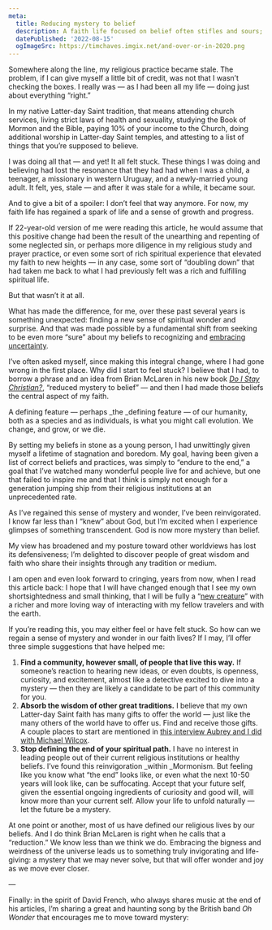 ```yaml
---
meta:
  title: Reducing mystery to belief
  description: A faith life focused on belief often stifles and sours; one that embraces mystery and wonder can be life-giving.
  datePublished: '2022-08-15'
  ogImageSrc: https://timchaves.imgix.net/and-over-or-in-2020.png
---
```



Somewhere along the line, my religious practice became stale. The problem, if I can give myself a little bit of credit, was not that I wasn’t checking the boxes. I really was — as I had been all my life — doing just about everything “right.”

In my native Latter-day Saint tradition, that means attending church services, living strict laws of health and sexuality, studying the Book of Mormon and the Bible, paying 10% of your income to the Church, doing additional worship in Latter-day Saint temples, and attesting to a list of things that you’re supposed to believe.

I was doing all that — and yet! It all felt stuck. These things I was doing and believing had lost the resonance that they had had when I was a child, a teenager, a missionary in western Uruguay, and a newly-married young adult. It felt, yes, stale — and after it was stale for a while, it became sour.

And to give a bit of a spoiler: I don’t feel that way anymore. For now, my faith life has regained a spark of life and a sense of growth and progress.

If 22-year-old version of me were reading this article, he would assume that this positive change had been the result of the unearthing and repenting of some neglected sin, or perhaps more diligence in my religious study and prayer practice, or even some sort of rich spiritual experience that elevated my faith to new heights — in any case, some sort of “doubling down” that had taken me back to what I had previously felt was a rich and fulfilling spiritual life.

But that wasn’t it at all.

What has made the difference, for me, over these past several years is something unexpected: finding a new sense of spiritual wonder and surprise. And that was made possible by a fundamental shift from seeking to be even more “sure” about my beliefs to recognizing and [embracing uncertainty](https://timchaves.com/articles/knowledge-vs-belief).

I’ve often asked myself, since making this integral change, where I had gone wrong in the first place. Why did I start to feel stuck? I believe that I had, to borrow a phrase and an idea from Brian McLaren in his new book _[Do I Stay Christian?](https://www.amazon.com/Do-Stay-Christian-Disappointed-Disillusioned/)_, “reduced mystery to belief” — and then I had made those beliefs the central aspect of my faith.

A defining feature — perhaps \_the \_defining feature — of our humanity, both as a species and as individuals, is what you might call evolution. We change, and grow, or we die.

By setting my beliefs in stone as a young person, I had unwittingly given myself a lifetime of stagnation and boredom. My goal, having been given a list of correct beliefs and practices, was simply to “endure to the end,” a goal that I’ve watched many wonderful people live for and achieve, but one that failed to inspire me and that I think is simply not enough for a generation jumping ship from their religious institutions at an unprecedented rate.

As I’ve regained this sense of mystery and wonder, I’ve been reinvigorated. I know far less than I “knew” about God, but I’m excited when I experience glimpses of something transcendent. God is now more mystery than belief.

My view has broadened and my posture toward other worldviews has lost its defensiveness; I’m delighted to discover people of great wisdom and faith who share their insights through any tradition or medium.

I am open and even look forward to cringing, years from now, when I read this article back: I hope that I will have changed enough that I see my own shortsightedness and small thinking, that I will be fully a “[new creature](https://biblehub.com/kjv/2_corinthians/5.htm)” with a richer and more loving way of interacting with my fellow travelers and with the earth.

If you’re reading this, you may either feel or have felt stuck. So how can we regain a sense of mystery and wonder in our faith lives? If I may, I’ll offer three simple suggestions that have helped me:

1. **Find a community, however small, of people that live this way.** If someone’s reaction to hearing new ideas, or even doubts, is openness, curiosity, and excitement, almost like a detective excited to dive into a mystery — then they are likely a candidate to be part of this community for you.
2. **Absorb the wisdom of other great traditions.** I believe that my own Latter-day Saint faith has many gifts to offer the world — just like the many others of the world have to offer us. Find and receive those gifts. A couple places to start are mentioned in [this interview Aubrey and I did with Michael Wilcox](https://www.youtube.com/watch?v=S_xmLBfPZMs).
3. **Stop defining the end of your spiritual path.** I have no interest in leading people out of their current religious institutions or healthy beliefs. I’ve found this reinvigoration \_within \_Mormonism. But feeling like you know what “the end” looks like, or even what the next 10-50 years will look like, can be suffocating. Accept that your future self, given the essential ongoing ingredients of curiosity and good will, will know more than your current self. Allow your life to unfold naturally — let the future be a mystery.

At one point or another, most of us have defined our religious lives by our beliefs. And I do think Brian McLaren is right when he calls that a “reduction.” We know less than we think we do. Embracing the bigness and weirdness of the universe leads us to something truly invigorating and life-giving: a mystery that we may never solve, but that will offer wonder and joy as we move ever closer.

—

Finally: in the spirit of David French, who always shares music at the end of his articles, I’m sharing a great and haunting song by the British band _Oh Wonder_ that encourages me to move toward mystery:

<YouTube url="https://www.youtube.com/watch?v=zyyJF_rbaqg" />

